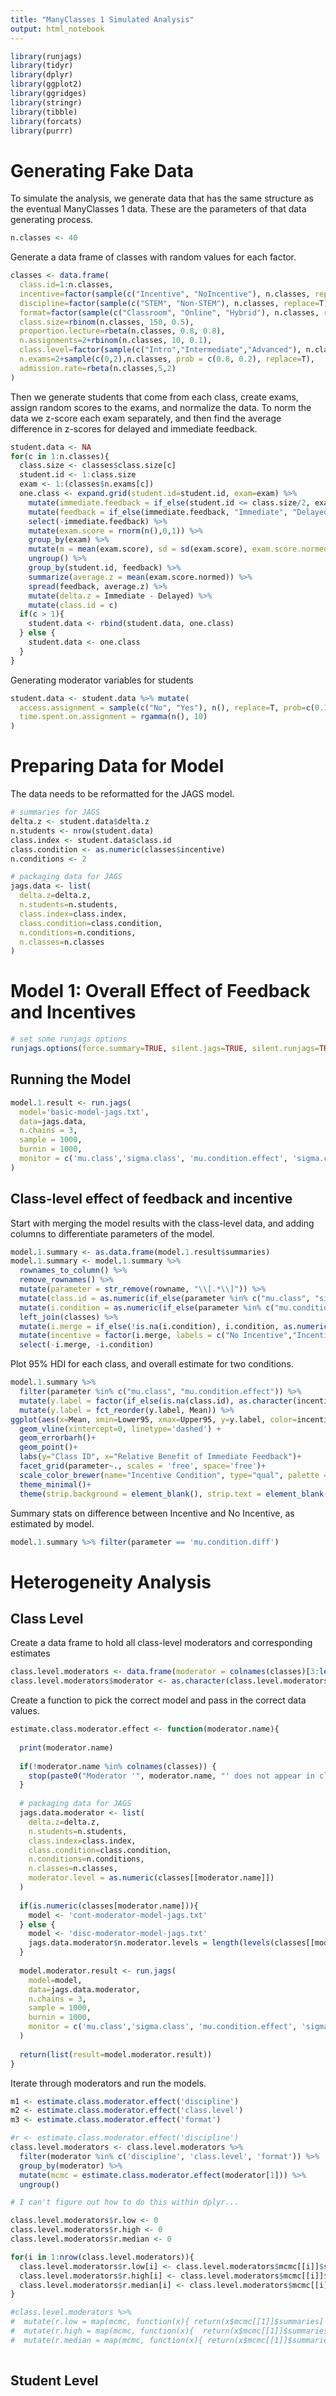 ```yaml
---
title: "ManyClasses 1 Simulated Analysis"
output: html_notebook
---
```


```r
library(runjags)
library(tidyr)
library(dplyr)
library(ggplot2)
library(ggridges)
library(stringr)
library(tibble)
library(forcats)
library(purrr)
```

# Generating Fake Data

To simulate the analysis, we generate data that has the same structure as the eventual ManyClasses 1 data. These are the parameters of that data generating process.

```r
n.classes <- 40
```

Generate a data frame of classes with random values for each factor.

```r
classes <- data.frame(
  class.id=1:n.classes,
  incentive=factor(sample(c("Incentive", "NoIncentive"), n.classes, replace=T), levels=c("NoIncentive", "Incentive")),
  discipline=factor(sample(c("STEM", "Non-STEM"), n.classes, replace=T), levels=c("Non-STEM", "STEM")),
  format=factor(sample(c("Classroom", "Online", "Hybrid"), n.classes, replace=T), levels=c("Classroom", "Hybrid", "Online")),
  class.size=rbinom(n.classes, 150, 0.5),
  proportion.lecture=rbeta(n.classes, 0.8, 0.8),
  n.assignments=2+rbinom(n.classes, 10, 0.1),
  class.level=factor(sample(c("Intro","Intermediate","Advanced"), n.classes, replace=T), levels=c("Intro", "Intermediate", "Advanced")),
  n.exams=2+sample(c(0,2),n.classes, prob = c(0.8, 0.2), replace=T),
  admission.rate=rbeta(n.classes,5,2)
)
```


Then we generate students that come from each class, create exams, assign random scores to the exams, and normalize the data. To norm the data we z-score each exam separately, and then find the average difference in z-scores for delayed and immediate feedback.

```r
student.data <- NA
for(c in 1:n.classes){
  class.size <- classes$class.size[c]
  student.id <- 1:class.size
  exam <- 1:(classes$n.exams[c])
  one.class <- expand.grid(student.id=student.id, exam=exam) %>% 
    mutate(immediate.feedback = if_else(student.id <= class.size/2, exam %% 2 == 1, exam %% 2 == 0)) %>% 
    mutate(feedback = if_else(immediate.feedback, "Immediate", "Delayed")) %>% 
    select(-immediate.feedback) %>%
    mutate(exam.score = rnorm(n(),0,1)) %>%
    group_by(exam) %>%
    mutate(m = mean(exam.score), sd = sd(exam.score), exam.score.normed = (exam.score - mean(exam.score)) / sd(exam.score)) %>%
    ungroup() %>%
    group_by(student.id, feedback) %>%
    summarize(average.z = mean(exam.score.normed)) %>%
    spread(feedback, average.z) %>%
    mutate(delta.z = Immediate - Delayed) %>%
    mutate(class.id = c)
  if(c > 1){
    student.data <- rbind(student.data, one.class)
  } else {
    student.data <- one.class
  }
}
```

Generating moderator variables for students

```r
student.data <- student.data %>% mutate(
  access.assignment = sample(c("No", "Yes"), n(), replace=T, prob=c(0.1, 0.9)),
  time.spent.on.assignment = rgamma(n(), 10)
)
```

# Preparing Data for Model

The data needs to be reformatted for the JAGS model.

```r
# summaries for JAGS
delta.z <- student.data$delta.z
n.students <- nrow(student.data)
class.index <- student.data$class.id
class.condition <- as.numeric(classes$incentive)
n.conditions <- 2

# packaging data for JAGS
jags.data <- list(
  delta.z=delta.z,
  n.students=n.students,
  class.index=class.index,
  class.condition=class.condition,
  n.conditions=n.conditions,
  n.classes=n.classes
)
```

# Model 1: Overall Effect of Feedback and Incentives

```r
# set some runjags options
runjags.options(force.summary=TRUE, silent.jags=TRUE, silent.runjags=TRUE)
```

## Running the Model

```r
model.1.result <- run.jags(
  model='basic-model-jags.txt', 
  data=jags.data,
  n.chains = 3,
  sample = 1000,
  burnin = 1000,
  monitor = c('mu.class','sigma.class', 'mu.condition.effect', 'sigma.condition.effect', 'sigma.mode', 'sigma.sd', 'mu.condition.diff')
)
```

## Class-level effect of feedback and incentive

Start with merging the model results with the class-level data, and adding columns to differentiate parameters of the model.

```r
model.1.summary <- as.data.frame(model.1.result$summaries)
model.1.summary <- model.1.summary %>%
  rownames_to_column() %>%
  remove_rownames() %>%
  mutate(parameter = str_remove(rowname, "\\[.*\\]")) %>%
  mutate(class.id = as.numeric(if_else(parameter %in% c("mu.class", "sigma.class"), str_extract(rowname, "[0-9]+"), "NA"))) %>%
  mutate(i.condition = as.numeric(if_else(parameter %in% c("mu.condition.effect", "sigma.condition.effect"), str_extract(rowname, "[0-9]+"), "NA"))) %>%
  left_join(classes) %>%
  mutate(i.merge = if_else(!is.na(i.condition), i.condition, as.numeric(incentive))) %>%
  mutate(incentive = factor(i.merge, labels = c("No Incentive","Incentive"))) %>%
  select(-i.merge, -i.condition)
```

Plot 95% HDI for each class, and overall estimate for two conditions.

```r
model.1.summary %>% 
  filter(parameter %in% c("mu.class", "mu.condition.effect")) %>% 
  mutate(y.label = factor(if_else(is.na(class.id), as.character(incentive), as.character(class.id)))) %>%
  mutate(y.label = fct_reorder(y.label, Mean)) %>%
ggplot(aes(x=Mean, xmin=Lower95, xmax=Upper95, y=y.label, color=incentive))+
  geom_vline(xintercept=0, linetype='dashed') +
  geom_errorbarh()+
  geom_point()+
  labs(y="Class ID", x="Relative Benefit of Immediate Feedback")+
  facet_grid(parameter~., scales = 'free', space='free')+
  scale_color_brewer(name="Incentive Condition", type="qual", palette = "Set1")+
  theme_minimal()+
  theme(strip.background = element_blank(), strip.text = element_blank())
```

Summary stats on difference between Incentive and No Incentive, as estimated by model.

```r
model.1.summary %>% filter(parameter == 'mu.condition.diff')
```

# Heterogeneity Analysis

## Class Level

Create a data frame to hold all class-level moderators and corresponding estimates

```r
class.level.moderators <- data.frame(moderator = colnames(classes)[3:length(colnames(classes))])
class.level.moderators$moderator <- as.character(class.level.moderators$moderator)
```

Create a function to pick the correct model and pass in the correct data values.

```r
estimate.class.moderator.effect <- function(moderator.name){
  
  print(moderator.name)
  
  if(!moderator.name %in% colnames(classes)) {
    stop(paste0("Moderator '", moderator.name, "' does not appear in classes data frame"))
  }
  
  # packaging data for JAGS
  jags.data.moderator <- list(
    delta.z=delta.z,
    n.students=n.students,
    class.index=class.index,
    class.condition=class.condition,
    n.conditions=n.conditions,
    n.classes=n.classes,
    moderator.level = as.numeric(classes[[moderator.name]])
  )
  
  if(is.numeric(classes[moderator.name])){
    model <- 'cont-moderator-model-jags.txt'
  } else {
    model <- 'disc-moderator-model-jags.txt'
    jags.data.moderator$n.moderator.levels = length(levels(classes[[moderator.name]]))
  }
  
  model.moderator.result <- run.jags(
    model=model, 
    data=jags.data.moderator,
    n.chains = 3,
    sample = 1000,
    burnin = 1000,
    monitor = c('mu.class','sigma.class', 'mu.condition.effect', 'sigma.condition.effect', 'sigma.mode', 'sigma.sd', 'moderator.effect', 'moderator.sd', 'var.predict', 'var.residuals', 'r.sq')
  )
  
  return(list(result=model.moderator.result))
}
```

Iterate through moderators and run the models.

```r

m1 <- estimate.class.moderator.effect('discipline')
m2 <- estimate.class.moderator.effect('class.level')
m3 <- estimate.class.moderator.effect('format')

#r <- estimate.class.moderator.effect('discipline')
class.level.moderators <- class.level.moderators %>% 
  filter(moderator %in% c('discipline', 'class.level', 'format')) %>% 
  group_by(moderator) %>%
  mutate(mcmc = estimate.class.moderator.effect(moderator[1])) %>%
  ungroup()

# I can't figure out how to do this within dplyr...

class.level.moderators$r.low <- 0
class.level.moderators$r.high <- 0
class.level.moderators$r.median <- 0

for(i in 1:nrow(class.level.moderators)){
  class.level.moderators$r.low[i] <- class.level.moderators$mcmc[[i]]$summaries['r.sq','Lower95']
  class.level.moderators$r.high[i] <- class.level.moderators$mcmc[[i]]$summaries['r.sq','Upper95']
  class.level.moderators$r.median[i] <- class.level.moderators$mcmc[[i]]$summaries['r.sq','Median']
}

#class.level.moderators %>%
#  mutate(r.low = map(mcmc, function(x){ return(x$mcmc[[1]]$summaries['r.sq','Lower95'] )})) %>%
#  mutate(r.high = map(mcmc, function(x){  return(x$mcmc[[1]]$summaries['r.sq','Upper95'] )})) %>%
#  mutate(r.median = map(mcmc, function(x){ return(x$mcmc[[1]]$summaries['r.sq','Median'] )})) 
  
```

## Student Level


